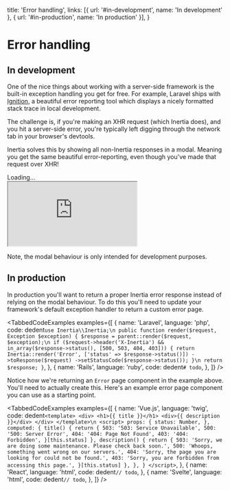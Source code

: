 
  title: 'Error handling',
  links: [{ url: '#in-development', name: 'In development' }, { url: '#in-production', name: 'In production' }],
}

# Error handling

## In development

One of the nice things about working with a server-side framework is the built-in exception handling you get for free. For example, Laravel ships with [Ignition](https://github.com/facade/ignition), a beautiful error reporting tool which displays a nicely formatted stack trace in local development.

The challenge is, if you're making an XHR request (which Inertia does), and you hit a server-side error, you're typically left digging through the network tab in your browser's devtools.

Inertia solves this by showing all non-Inertia responses in a modal. Meaning you get the same beautiful error-reporting, even though you've made that request over XHR!

<div className="my-6 relative rounded overflow-hidden bg-gray-500" style={{ paddingTop: '80.5%' }}>
  <div className="absolute inset-0 w-full h-full flex items-center justify-center text-sm">Loading&hellip;</div>
  <iframe
    className="absolute inset-0 w-full h-full"
    src="https://player.vimeo.com/video/363562630?autoplay=1&loop=1&muted=1&background=1"
  ></iframe>
</div>

<Notice>Note, the modal behaviour is only intended for development purposes.</Notice>

## In production

In production you'll want to return a proper Inertia error response instead of relying on the modal behaviour. To do this you'll need to update your framework's default exception handler to return a custom error page.

<TabbedCodeExamples
  examples={[
    {
      name: 'Laravel',
      language: 'php',
      code: dedent`
        use Inertia\\Inertia;\n
        public function render($request, Exception $exception)
        {
            $response = parent::render($request, $exception);\n
            if ($request->header('X-Inertia') && in_array($response->status(), [500, 503, 404, 403])) {
                return Inertia::render('Error', ['status' => $response->status()])
                    ->toResponse($request)
                    ->setStatusCode($response->status());
            }\n
            return $response;
        }
      `,
    },
    {
      name: 'Rails',
      language: 'ruby',
      code: dedent`
        # todo
      `,
    },
  ]}
/>

Notice how we're returning an `Error` page component in the example above. You'll need to actually create this. Here's an example error page component you can use as a starting point.

<TabbedCodeExamples
  examples={[
    {
      name: 'Vue.js',
      language: 'twig',
      code: dedent`
        <template>
          <div>
            <h1>{{ title }}</h1>
            <div>{{ description }}</div>
          </div>
        </template>\n
        <script>
          props: {
            status: Number,
          },
          computed: {
            title() {
              return {
                503: '503: Service Unavailable',
                500: '500: Server Error',
                404: '404: Page Not Found',
                403: '404: Forbidden',
              }[this.status]
            },
            description() {
              return {
                503: 'Sorry, we are doing some maintenance. Please check back soon.',
                500: 'Whoops, something went wrong on our servers.',
                404: 'Sorry, the page you are looking for could not be found.',
                403: 'Sorry, you are forbidden from accessing this page.',
              }[this.status]
            },
          },
        }
        </script>
      `,
    },
    {
      name: 'React',
      language: 'html',
      code: dedent`
        // todo
      `,
    },
    {
      name: 'Svelte',
      language: 'html',
      code: dedent`
        // todo
      `,
    },
  ]}
/>
